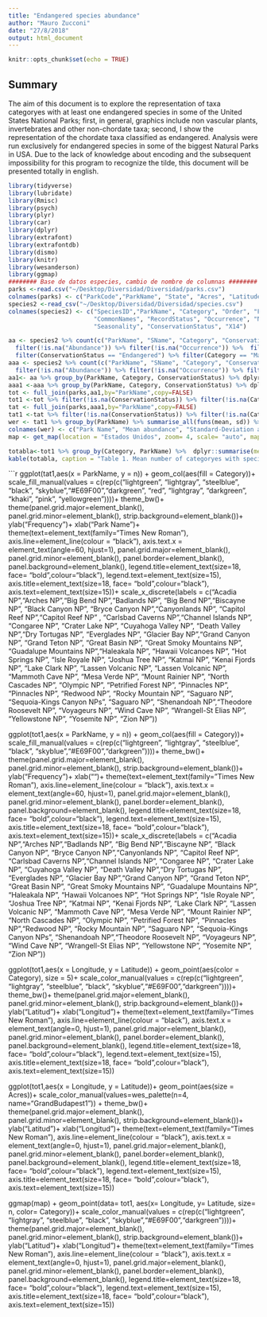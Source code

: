 ```yaml
---
title: "Endangered species abundance"
author: "Mauro Zucconi"
date: "27/8/2018"
output: html_document
---
```


```r
knitr::opts_chunk$set(echo = TRUE)
```

## Summary

The aim of this document is to explore the representation of taxa categoryes with at least one endangered species in some of the United States National Parks; first, in general, graphics include non vascular plants, invertebrates and other non-chordate taxa; second, I show the representation of the chordate taxa classified as endangered. Analysis were run exclusively for endangered species in some of the biggest Natural Parks in USA. Due to the lack of knowledge about encoding and the subsequent impossibility for this program to recognize the tilde, this document will be presented totally in english.

```r
library(tidyverse)
library(lubridate)
library(Rmisc) 
library(psych)
library(plyr)
library(car)
library(dplyr)
library(extrafont)
library(extrafontdb)
library(dismo)
library(knitr)
library(wesanderson)
library(ggmap)
######## Base de datos especies, cambio de nombre de columnas ########
parks <-read.csv("~/Desktop/Diversidad/Diversidad/parks.csv")
colnames(parks) <- c("ParkCode","ParkName", "State", "Acres", "Latitude", "Longitude")
species2 <-read_csv("~/Desktop/Diversidad/Diversidad/species.csv")
colnames(species2) <- c("SpeciesID","ParkName", "Category", "Order", "Family", "SName", 
                        "CommonNames", "RecordStatus", "Occurrence", "Nativeness", "Abundance", 
                        "Seasonality", "ConservationStatus", "X14")
```
```r
aa <- species2 %>% count(c("ParkName", "SName", "Category", "ConservationStatus")) %>% 
  filter(!is.na("Abundance")) %>% filter(!is.na("Occurrence")) %>%  filter(!is.na("ConservationStatus")) %>% 
  filter(ConservationStatus == "Endangered") %>% filter(Category == "Mammal" | Category == "Bird"| Category == "Reptile" |Category == "Amphibian" | Category == "Fish"| Category == "Insect" | Category == "Invertebrate")
aaa <- species2 %>% count(c("ParkName", "SName", "Category", "ConservationStatus")) %>% 
  filter(!is.na("Abundance")) %>% filter(!is.na("Occurrence")) %>% filter(!is.na("ConservationStatus"))
aa1<- aa %>% group_by(ParkName, Category, ConservationStatus) %>% dplyr::summarise(n = n_distinct(SName))
aaa1 <-aaa %>% group_by(ParkName, Category, ConservationStatus) %>% dplyr::summarise(n = n_distinct(SName)) %>% filter(!is.na("ConservationStatus"))
tot <- full_join(parks,aa1,by="ParkName",copy=FALSE)
tot1 <-tot %>% filter(!is.na(ConservationStatus)) %>% filter(!is.na(Category))
tat <- full_join(parks,aaa1,by="ParkName",copy=FALSE)
tat1 <-tat %>% filter(!is.na(ConservationStatus)) %>% filter(!is.na(Category))
wer <- tat1 %>% group_by(ParkName) %>% summarise_all(funs(mean, sd)) %>% filter(!is.na(n_sd)) %>% dplyr::select(ParkName, n_mean, n_sd)
colnames(wer) <- c("Park Name", "Mean abundance", "Standard-Deviation abundance")
map <- get_map(location = "Estados Unidos", zoom= 4, scale= "auto", maptype = "satellite") 

```
```r
totabla<-tot1 %>% group_by(Category, ParkName) %>%  dplyr::summarise(mean = mean(n),n = n())
kable(totabla, caption = "Table 1. Mean number of categoryes with species classified as endangered in each Natural Park")

```


```r


ggplot(tat1,aes(x = ParkName, y = n)) + 
  geom_col(aes(fill = Category))+ 
  scale_fill_manual(values = c(rep(c("lightgreen", "lightgray", "steelblue", "black", "skyblue","#E69F00","darkgreen", "red", "lightgray", "darkgreen", "khaki", "pink", "yellowgreen"))))+
  theme_bw()+
  theme(panel.grid.major=element_blank(),
        panel.grid.minor=element_blank(),
        strip.background=element_blank())+
  ylab("Frequency")+ xlab("Park Name")+
  theme(text=element_text(family="Times New Roman"), 
        axis.line=element_line(colour = "black"),
        axis.text.x = element_text(angle=60, hjust=1),
        panel.grid.major=element_blank(),
        panel.grid.minor=element_blank(), 
        panel.border=element_blank(),
        panel.background=element_blank(), 
        legend.title=element_text(size=18, face= "bold",colour="black"), 
        legend.text=element_text(size=15),
        axis.title=element_text(size=18, face= "bold",colour="black"),
        axis.text=element_text(size=15))+
  scale_x_discrete(labels = c("Acadia NP","Arches NP","Big Bend NP","Badlands NP", "Big Bend NP","Biscayne NP", "Black Canyon NP", "Bryce Canyon NP","Canyonlands NP", "Capitol Reef NP","Capitol Reef NP" , "Carlsbad Caverns NP","Channel Islands NP", "Congaree NP", "Crater Lake NP", "Cuyahoga Valley NP", "Death Valley NP","Dry Tortugas NP ", "Everglades NP", "Glacier Bay NP","Grand Canyon NP", "Grand Teton NP", "Great Basin NP", "Great Smoky Mountains NP", "Guadalupe Mountains NP","Haleakala NP", "Hawaii Volcanoes NP", "Hot Springs NP", "Isle Royale NP", "Joshua Tree NP", "Katmai NP", "Kenai Fjords NP", "Lake Clark NP", "Lassen Volcanic NP", "Lassen Volcanic NP", "Mammoth Cave NP", "Mesa Verde NP", "Mount Rainier NP",  "North Cascades NP", "Olympic NP", "Petrified Forest NP", "Pinnacles NP", "Pinnacles NP", "Redwood NP", "Rocky Mountain NP", "Saguaro NP", "Sequoia-Kings Canyon NPs", "Saguaro NP", "Shenandoah NP","Theodore Roosevelt NP", "Voyageurs NP", "Wind Cave NP", "Wrangell-St Elias NP", "Yellowstone NP", "Yosemite NP", "Zion NP"))




ggplot(tot1,aes(x = ParkName, y = n)) + 
  geom_col(aes(fill = Category))+
  scale_fill_manual(values = c(rep(c("lightgreen", "lightgray", "steelblue", "black", "skyblue","#E69F00","darkgreen"))))+
  theme_bw()+
  theme(panel.grid.major=element_blank(),
        panel.grid.minor=element_blank(),
        strip.background=element_blank())+
  ylab("Frequency")+ xlab("")+
  theme(text=element_text(family="Times New Roman"), 
        axis.line=element_line(colour = "black"),
        axis.text.x = element_text(angle=60, hjust=1),
        panel.grid.major=element_blank(),
        panel.grid.minor=element_blank(), 
        panel.border=element_blank(),
        panel.background=element_blank(), 
        legend.title=element_text(size=18, face= "bold",colour="black"), 
        legend.text=element_text(size=15),
        axis.title=element_text(size=18, face= "bold",colour="black"),
        axis.text=element_text(size=15))+
        scale_x_discrete(labels = c("Acadia NP","Arches NP","Badlands NP", "Big Bend NP","Biscayne NP", "Black Canyon NP", "Bryce Canyon NP","Canyonlands NP", "Capitol Reef NP",  "Carlsbad Caverns NP","Channel Islands NP", "Congaree NP", "Crater Lake NP", "Cuyahoga Valley NP", "Death Valley NP","Dry Tortugas NP ", "Everglades NP", "Glacier Bay NP","Grand Canyon NP", "Grand Teton NP", "Great Basin NP", "Great Smoky Mountains NP", "Guadalupe Mountains NP", 
"Haleakala NP", "Hawaii Volcanoes NP", "Hot Springs NP", "Isle Royale NP", "Joshua Tree NP", "Katmai NP", "Kenai Fjords NP", "Lake Clark NP", "Lassen Volcanic NP", "Mammoth Cave NP", "Mesa Verde NP", "Mount Rainier NP",  "North Cascades NP", "Olympic NP", "Petrified Forest NP", "Pinnacles NP","Redwood NP", "Rocky Mountain NP", "Saguaro NP", "Sequoia-Kings Canyon NPs", "Shenandoah NP","Theodore Roosevelt NP", "Voyageurs NP", "Wind Cave NP", "Wrangell-St Elias NP", "Yellowstone NP", "Yosemite NP", "Zion NP"))




ggplot(tot1,aes(x = Longitude, y = Latitude)) + 
geom_point(aes(color = Category), size = 5)+
scale_color_manual(values = c(rep(c("lightgreen", "lightgray", "steelblue", "black", "skyblue","#E69F00","darkgreen"))))+
  theme_bw()+
  theme(panel.grid.major=element_blank(),
        panel.grid.minor=element_blank(),
        strip.background=element_blank())+
  ylab("Latitud")+ xlab("Longitud")+
  theme(text=element_text(family="Times New Roman"), 
        axis.line=element_line(colour = "black"),
        axis.text.x = element_text(angle=0, hjust=1),
        panel.grid.major=element_blank(),
        panel.grid.minor=element_blank(), 
        panel.border=element_blank(),
        panel.background=element_blank(), 
        legend.title=element_text(size=18, face= "bold",colour="black"), 
        legend.text=element_text(size=15),
        axis.title=element_text(size=18, face= "bold",colour="black"),
        axis.text=element_text(size=15))

ggplot(tot1,aes(x = Longitude, y = Latitude))+ 
  geom_point(aes(size = Acres))+
  scale_color_manual(values=wes_palette(n=4, name="GrandBudapest1")) +
  theme_bw()+
  theme(panel.grid.major=element_blank(),
        panel.grid.minor=element_blank(),
        strip.background=element_blank())+
  ylab("Latitud")+ xlab("Longitud")+
  theme(text=element_text(family="Times New Roman"), 
        axis.line=element_line(colour = "black"),
        axis.text.x = element_text(angle=0, hjust=1),
        panel.grid.major=element_blank(),
        panel.grid.minor=element_blank(), 
        panel.border=element_blank(),
        panel.background=element_blank(), 
        legend.title=element_text(size=18, face= "bold",colour="black"), 
        legend.text=element_text(size=15),
        axis.title=element_text(size=18, face= "bold",colour="black"),
        axis.text=element_text(size=15))

  ggmap(map) + 
  geom_point(data= tot1, aes(x= Longitude, y= Latitude, size= n, color= Category))+
  scale_color_manual(values = c(rep(c("lightgreen", "lightgray", "steelblue", "black", "skyblue","#E69F00","darkgreen"))))+
  theme(panel.grid.major=element_blank(),
        panel.grid.minor=element_blank(),
        strip.background=element_blank())+
  ylab("Latitud")+ xlab("Longitud")+
  theme(text=element_text(family="Times New Roman"), 
        axis.line=element_line(colour = "black"),
        axis.text.x = element_text(angle=0, hjust=1),
        panel.grid.major=element_blank(),
        panel.grid.minor=element_blank(), 
        panel.border=element_blank(),
        panel.background=element_blank(), 
        legend.title=element_text(size=18, face= "bold",colour="black"), 
        legend.text=element_text(size=15),
        axis.title=element_text(size=18, face= "bold",colour="black"),
        axis.text=element_text(size=15))


